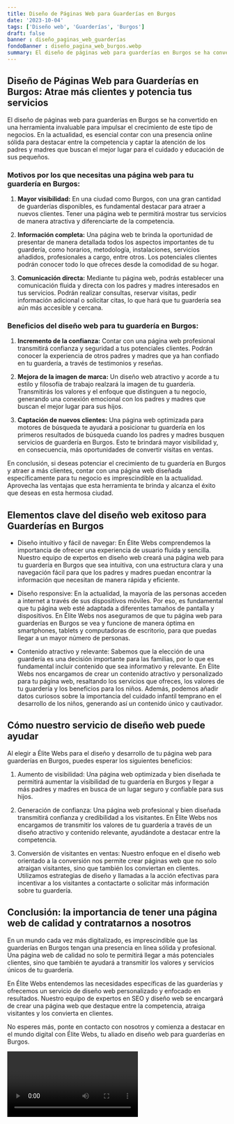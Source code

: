 ```yaml
---
title: Diseño de Páginas Web para Guarderías en Burgos
date: '2023-10-04'
tags: ['Diseño web', 'Guarderías', 'Burgos']
draft: false
banner : diseño_paginas_web_guarderías
fondoBanner : diseño_pagina_web_burgos.webp
summary: El diseño de páginas web para guarderías en Burgos se ha convertido en una herramienta invaluable para impulsar el crecimiento de este tipo de negocios. En la actualidad, es esencial contar con una presencia online sólida para destacar entre la competencia y captar la atención de los padres y madres que buscan el mejor lugar para el cuidado y educación de sus pequeños.
---
```


## Diseño de Páginas Web para Guarderías en Burgos: Atrae más clientes y potencia tus servicios

El diseño de páginas web para guarderías en Burgos se ha convertido en una herramienta invaluable para impulsar el crecimiento de este tipo de negocios. En la actualidad, es esencial contar con una presencia online sólida para destacar entre la competencia y captar la atención de los padres y madres que buscan el mejor lugar para el cuidado y educación de sus pequeños.

### Motivos por los que necesitas una página web para tu guardería en Burgos:

1. **Mayor visibilidad:** En una ciudad como Burgos, con una gran cantidad de guarderías disponibles, es fundamental destacar para atraer a nuevos clientes. Tener una página web te permitirá mostrar tus servicios de manera atractiva y diferenciarte de la competencia.

2. **Información completa:** Una página web te brinda la oportunidad de presentar de manera detallada todos los aspectos importantes de tu guardería, como horarios, metodología, instalaciones, servicios añadidos, profesionales a cargo, entre otros. Los potenciales clientes podrán conocer todo lo que ofreces desde la comodidad de su hogar.

3. **Comunicación directa:** Mediante tu página web, podrás establecer una comunicación fluida y directa con los padres y madres interesados en tus servicios. Podrán realizar consultas, reservar visitas, pedir información adicional o solicitar citas, lo que hará que tu guardería sea aún más accesible y cercana.

### Beneficios del diseño web para tu guardería en Burgos:

1. **Incremento de la confianza:** Contar con una página web profesional transmitirá confianza y seguridad a tus potenciales clientes. Podrán conocer la experiencia de otros padres y madres que ya han confiado en tu guardería, a través de testimonios y reseñas.

2. **Mejora de la imagen de marca:** Un diseño web atractivo y acorde a tu estilo y filosofía de trabajo realzará la imagen de tu guardería. Transmitirás los valores y el enfoque que distinguen a tu negocio, generando una conexión emocional con los padres y madres que buscan el mejor lugar para sus hijos.

3. **Captación de nuevos clientes:** Una página web optimizada para motores de búsqueda te ayudará a posicionar tu guardería en los primeros resultados de búsqueda cuando los padres y madres busquen servicios de guardería en Burgos. Esto te brindará mayor visibilidad y, en consecuencia, más oportunidades de convertir visitas en ventas.

En conclusión, si deseas potenciar el crecimiento de tu guardería en Burgos y atraer a más clientes, contar con una página web diseñada específicamente para tu negocio es imprescindible en la actualidad. Aprovecha las ventajas que esta herramienta te brinda y alcanza el éxito que deseas en esta hermosa ciudad.

<GifSeo />

<Cta />

## Elementos clave del diseño web exitoso para Guarderías en Burgos

- Diseño intuitivo y fácil de navegar: En Élite Webs comprendemos la importancia de ofrecer una experiencia de usuario fluida y sencilla. Nuestro equipo de expertos en diseño web creará una página web para tu guardería en Burgos que sea intuitiva, con una estructura clara y una navegación fácil para que los padres y madres puedan encontrar la información que necesitan de manera rápida y eficiente.

- Diseño responsive: En la actualidad, la mayoría de las personas acceden a internet a través de sus dispositivos móviles. Por eso, es fundamental que tu página web esté adaptada a diferentes tamaños de pantalla y dispositivos. En Élite Webs nos aseguramos de que tu página web para guarderías en Burgos se vea y funcione de manera óptima en smartphones, tablets y computadoras de escritorio, para que puedas llegar a un mayor número de personas.

- Contenido atractivo y relevante: Sabemos que la elección de una guardería es una decisión importante para las familias, por lo que es fundamental incluir contenido que sea informativo y relevante. En Élite Webs nos encargamos de crear un contenido atractivo y personalizado para tu página web, resaltando los servicios que ofreces, los valores de tu guardería y los beneficios para los niños. Además, podemos añadir datos curiosos sobre la importancia del cuidado infantil temprano en el desarrollo de los niños, generando así un contenido único y cautivador.

## Cómo nuestro servicio de diseño web puede ayudar

Al elegir a Élite Webs para el diseño y desarrollo de tu página web para guarderías en Burgos, puedes esperar los siguientes beneficios:

1. Aumento de visibilidad: Una página web optimizada y bien diseñada te permitirá aumentar la visibilidad de tu guardería en Burgos y llegar a más padres y madres en busca de un lugar seguro y confiable para sus hijos.

2. Generación de confianza: Una página web profesional y bien diseñada transmitirá confianza y credibilidad a los visitantes. En Élite Webs nos encargamos de transmitir los valores de tu guardería a través de un diseño atractivo y contenido relevante, ayudándote a destacar entre la competencia.

3. Conversión de visitantes en ventas: Nuestro enfoque en el diseño web orientado a la conversión nos permite crear páginas web que no solo atraigan visitantes, sino que también los conviertan en clientes. Utilizamos estrategias de diseño y llamadas a la acción efectivas para incentivar a los visitantes a contactarte o solicitar más información sobre tu guardería.

## Conclusión: la importancia de tener una página web de calidad y contratarnos a nosotros

En un mundo cada vez más digitalizado, es imprescindible que las guarderías en Burgos tengan una presencia en línea sólida y profesional. Una página web de calidad no solo te permitirá llegar a más potenciales clientes, sino que también te ayudará a transmitir los valores y servicios únicos de tu guardería.

En Élite Webs entendemos las necesidades específicas de las guarderías y ofrecemos un servicio de diseño web personalizado y enfocado en resultados. Nuestro equipo de expertos en SEO y diseño web se encargará de crear una página web que destaque entre la competencia, atraiga visitantes y los convierta en clientes.

No esperes más, ponte en contacto con nosotros y comienza a destacar en el mundo digital con Élite Webs, tu aliado en diseño web para guarderías en Burgos.

<Video />

<CtaBot job='Guarderías' city='Burgos'/>

<Gmaps query='Burgos+españa+maps' />
